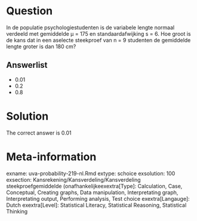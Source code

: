 Question
========

In de populatie psychologiestudenten is de variabele lengte normaal verdeeld met gemiddelde µ = 175 en standaardafwijking s = 6. Hoe groot is de kans dat in een aselecte steekproef van n = 9 studenten de gemiddelde lengte groter is dan 180 cm? 

Answerlist
----------
* 0.01
* 0.2
* 0.8

Solution
========

The correct answer is  0.01 

Meta-information
================
exname: uva-probability-219-nl.Rmd 
extype: schoice 
exsolution: 100 
exsection: Kansrekening/Kansverdeling/Kansverdeling steekproefgemiddelde (onafhankelijkeexextra[Type]: Calculation, Case, Conceptual, Creating graphs, Data manipulation, Interpretating graph, Interpretating output, Performing analysis, Test choice 
exextra[Langauge]: Dutch 
exextra[Level]: Statistical Literacy, Statistical Reasoning, Statistical Thinking 
